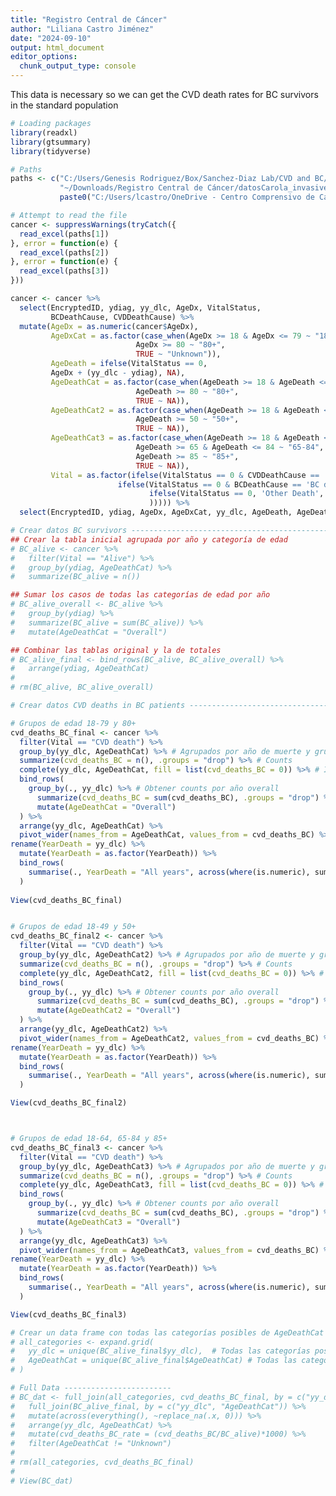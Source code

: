 ```yaml
---
title: "Registro Central de Cáncer"
author: "Liliana Castro Jiménez"
date: "2024-09-10"
output: html_document
editor_options: 
  chunk_output_type: console
---
```


This data is necessary so we can get the CVD death rates for BC survivors
in the standard population

```r
# Loading packages
library(readxl)
library(gtsummary)
library(tidyverse)
```



```r
# Paths
paths <- c("C:/Users/Genesis Rodriguez/Box/Sanchez-Diaz Lab/CVD and BC/Registro Central de Cáncer/Data/datosCarola_invasive_seq0&1_NoID.xlsx",
           "~/Downloads/Registro Central de Cáncer/datosCarola_invasive_seq0&1_NoID.xlsx",
           paste0("C:/Users/lcastro/OneDrive - Centro Comprensivo de Cancer UPR/projects_shared/BBC/Project_Dra. Carola/Data/Registro Central de Cáncer/datosCarola_invasive_seq0&1_NoID.xlsx"))

# Attempt to read the file
cancer <- suppressWarnings(tryCatch({
  read_excel(paths[1])
}, error = function(e) {
  read_excel(paths[2])
}, error = function(e) {
  read_excel(paths[3])
}))

cancer <- cancer %>% 
  select(EncryptedID, ydiag, yy_dlc, AgeDx, VitalStatus, 
         BCDeathCause, CVDDeathCause) %>% 
  mutate(AgeDx = as.numeric(cancer$AgeDx),
         AgeDxCat = as.factor(case_when(AgeDx >= 18 & AgeDx <= 79 ~ "18-79",
                            AgeDx >= 80 ~ "80+",
                            TRUE ~ "Unknown")),
         AgeDeath = ifelse(VitalStatus == 0,
         AgeDx + (yy_dlc - ydiag), NA),
         AgeDeathCat = as.factor(case_when(AgeDeath >= 18 & AgeDeath <= 79 ~ "18-79",
                            AgeDeath >= 80 ~ "80+",
                            TRUE ~ NA)),
         AgeDeathCat2 = as.factor(case_when(AgeDeath >= 18 & AgeDeath <= 49 ~ "18-49",
                            AgeDeath >= 50 ~ "50+",
                            TRUE ~ NA)),
         AgeDeathCat3 = as.factor(case_when(AgeDeath >= 18 & AgeDeath <= 64 ~ "18-64",
                            AgeDeath >= 65 & AgeDeath <= 84 ~ "65-84",
                            AgeDeath >= 85 ~ "85+",
                            TRUE ~ NA)),
         Vital = as.factor(ifelse(VitalStatus == 0 & CVDDeathCause == 'CVD death','CVD death', 
                        ifelse(VitalStatus == 0 & BCDeathCause == 'BC death', 'BC death', 
                               ifelse(VitalStatus == 0, 'Other Death', 'Alive'
                               ))))) %>% 
  select(EncryptedID, ydiag, AgeDx, AgeDxCat, yy_dlc, AgeDeath, AgeDeathCat, AgeDeathCat2, AgeDeathCat3, Vital)

# Crear datos BC survivors ------------------------------------------------------------
## Crear la tabla inicial agrupada por año y categoría de edad
# BC_alive <- cancer %>%
#   filter(Vital == "Alive") %>% 
#   group_by(ydiag, AgeDeathCat) %>% 
#   summarize(BC_alive = n()) 

## Sumar los casos de todas las categorías de edad por año
# BC_alive_overall <- BC_alive %>%
#   group_by(ydiag) %>%
#   summarize(BC_alive = sum(BC_alive)) %>%
#   mutate(AgeDeathCat = "Overall") 

## Combinar las tablas original y la de totales
# BC_alive_final <- bind_rows(BC_alive, BC_alive_overall) %>%
#   arrange(ydiag, AgeDeathCat)
# 
# rm(BC_alive, BC_alive_overall)

# Crear datos CVD deaths in BC patients -----------------------------------------------

# Grupos de edad 18-79 y 80+
cvd_deaths_BC_final <- cancer %>%
  filter(Vital == "CVD death") %>%
  group_by(yy_dlc, AgeDeathCat) %>% # Agrupados por año de muerte y grupo de edad
  summarize(cvd_deaths_BC = n(), .groups = "drop") %>% # Counts
  complete(yy_dlc, AgeDeathCat, fill = list(cvd_deaths_BC = 0)) %>% # Incluir 0s
  bind_rows(
    group_by(., yy_dlc) %>% # Obtener counts por año overall
      summarize(cvd_deaths_BC = sum(cvd_deaths_BC), .groups = "drop") %>%
      mutate(AgeDeathCat = "Overall")
  ) %>%
  arrange(yy_dlc, AgeDeathCat) %>%
  pivot_wider(names_from = AgeDeathCat, values_from = cvd_deaths_BC) %>%# Tabla wide por grupo de edad
rename(YearDeath = yy_dlc) %>% 
  mutate(YearDeath = as.factor(YearDeath)) %>%
  bind_rows(
    summarise(., YearDeath = "All years", across(where(is.numeric), sum, na.rm = TRUE))
  )
  
View(cvd_deaths_BC_final)


# Grupos de edad 18-49 y 50+
cvd_deaths_BC_final2 <- cancer %>%
  filter(Vital == "CVD death") %>%
  group_by(yy_dlc, AgeDeathCat2) %>% # Agrupados por año de muerte y grupo de edad
  summarize(cvd_deaths_BC = n(), .groups = "drop") %>% # Counts
  complete(yy_dlc, AgeDeathCat2, fill = list(cvd_deaths_BC = 0)) %>% # Incluir 0s
  bind_rows(
    group_by(., yy_dlc) %>% # Obtener counts por año overall
      summarize(cvd_deaths_BC = sum(cvd_deaths_BC), .groups = "drop") %>%
      mutate(AgeDeathCat2 = "Overall")
  ) %>%
  arrange(yy_dlc, AgeDeathCat2) %>%
  pivot_wider(names_from = AgeDeathCat2, values_from = cvd_deaths_BC) %>% # Tabla wide por grupo de edad
rename(YearDeath = yy_dlc) %>% 
  mutate(YearDeath = as.factor(YearDeath)) %>%
  bind_rows(
    summarise(., YearDeath = "All years", across(where(is.numeric), sum, na.rm = TRUE))
  )

View(cvd_deaths_BC_final2)



# Grupos de edad 18-64, 65-84 y 85+
cvd_deaths_BC_final3 <- cancer %>%
  filter(Vital == "CVD death") %>%
  group_by(yy_dlc, AgeDeathCat3) %>% # Agrupados por año de muerte y grupo de edad
  summarize(cvd_deaths_BC = n(), .groups = "drop") %>% # Counts
  complete(yy_dlc, AgeDeathCat3, fill = list(cvd_deaths_BC = 0)) %>% # Incluir 0s
  bind_rows(
    group_by(., yy_dlc) %>% # Obtener counts por año overall
      summarize(cvd_deaths_BC = sum(cvd_deaths_BC), .groups = "drop") %>%
      mutate(AgeDeathCat3 = "Overall")
  ) %>%
  arrange(yy_dlc, AgeDeathCat3) %>%
  pivot_wider(names_from = AgeDeathCat3, values_from = cvd_deaths_BC) %>% # Tabla wide por grupo de edad
rename(YearDeath = yy_dlc) %>% 
  mutate(YearDeath = as.factor(YearDeath)) %>%
  bind_rows(
    summarise(., YearDeath = "All years", across(where(is.numeric), sum, na.rm = TRUE))
  )

View(cvd_deaths_BC_final3)

# Crear un data frame con todas las categorías posibles de AgeDeathCat
# all_categories <- expand.grid(
#   yy_dlc = unique(BC_alive_final$yy_dlc),  # Todas las categorías posibles de yy_dlc
#   AgeDeathCat = unique(BC_alive_final$AgeDeathCat) # Todas las categorías posibles de AgeDeathCat
# )

# Full Data ------------------------
# BC_dat <- full_join(all_categories, cvd_deaths_BC_final, by = c("yy_dlc", "AgeDeathCat")) %>%
#   full_join(BC_alive_final, by = c("yy_dlc", "AgeDeathCat")) %>%
#   mutate(across(everything(), ~replace_na(.x, 0))) %>%
#   arrange(yy_dlc, AgeDeathCat) %>% 
#   mutate(cvd_deaths_BC_rate = (cvd_deaths_BC/BC_alive)*1000) %>% 
#   filter(AgeDeathCat != "Unknown")
# 
# rm(all_categories, cvd_deaths_BC_final)
# 
# View(BC_dat)
```


